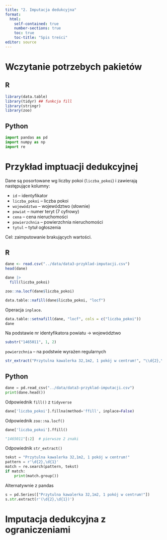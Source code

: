 ```yaml
---
title: "2. Imputacja dedukcyjna"
format: 
  html:
    self-contained: true
    number-sections: true
    toc: true
    toc-title: "Spis treści"
editor: source
---
```


# Wczytanie potrzebych pakietów

::: panel-tabset
## R

```r
library(data.table)
library(tidyr) ## funkcja fill
library(stringr)
library(zoo)
```

## Python

```python
import pandas as pd
import numpy as np
import re
```
:::


# Przykład imptuacji dedukcyjnej

Dane są posortowane wg liczby pokoi (`liczba_pokoi`) i zawierają następujące kolumny:

+ `id` -- identyfikator
+ `liczba_pokoi` -- liczba pokoi
+ `województwo` -- województwo (słownie)
+ `powiat` -- numer teryt (7 cyfrowy)
+ `cena` -- cena nieruchomości
+ `powierzchnia` -- powierzchnia nieruchomości
+ `tytul` -- tytuł ogłoszenia

Cel: zaimputowanie brakujących wartości.

::: panel-tabset
## R


```r
dane <- read.csv("../data/data3-przyklad-imputacji.csv")
head(dane)
```

```r
dane |> 
  fill(liczba_pokoi)
```

```r
zoo::na.locf(dane$liczba_pokoi)
```

```r
data.table::nafill(dane$liczba_pokoi, "locf")
```

Operacja `inplace`.

```r
data.table::setnafill(dane, "locf", cols = c("liczba_pokoi"))
dane
```

Na podstawie nr identyfikatora powiatu -> województwo

```r
substr("1465011", 1, 2)
```

`powierzchnia` -- na podstwie wyrażen regularnych

```r
str_extract("Przytulna kawalerka 32,1m2, 1 pokój w centrum!", "\\d{2},\\d{1}")
```

## Python

```python
dane = pd.read_csv("../data/data3-przyklad-imputacji.csv")
print(dane.head())
```

Odpowiednik `fill()` z `tidyverse`

```python
dane['liczba_pokoi'].fillna(method='ffill', inplace=False)
```

Odpowiednik `zoo::na.locf()`

```python
dane['liczba_pokoi'].ffill()
```


```python
"1465011"[:2]  # pierwsze 2 znaki
```

Odpowiednik `str_extract()`

```python
tekst = "Przytulna kawalerka 32,1m2, 1 pokój w centrum!"
pattern = r'\d{2},\d{1}'
match = re.search(pattern, tekst)
if match:
    print(match.group())
```

Alternatywnie z pandas

```python
s = pd.Series(["Przytulna kawalerka 32,1m2, 1 pokój w centrum!"])
s.str.extract(r'(\d{2},\d{1})')
```


:::

# Imputacja dedukcyjna z ograniczeniami




